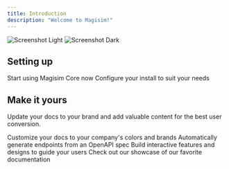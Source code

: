 ```yaml
---
title: Introduction
description: "Welcome to Magisim!"
---
```


<img
  className="block dark:hidden"
  src="/images/intro-scr1-light.png"
  alt="Screenshot Light"
/>
<img
  className="hidden dark:block"
  src="/images/intro-scr1-dark.png"
  alt="Screenshot Dark"
/>

## Setting up

<CardGroup cols={2}>
  <Card
    title="Get Started Quickly"
    icon="timer"
    href="https://mintlify.com/docs/quickstart"
  >
    Start using Magisim Core now 
  </Card>
  <Card
    title="Configuration Guide"
    icon="gears"
    href="https://mintlify.com/docs/development"
  >
    Configure your install to suit your needs
  </Card>
</CardGroup>

## Make it yours

Update your docs to your brand and add valuable content for the best user conversion.

<CardGroup cols={2}>
  <Card
    title="Customize Style"
    icon="palette"
    href="https://mintlify.com/docs/settings/global"
  >
    Customize your docs to your company's colors and brands
  </Card>
  <Card
    title="Reference APIs"
    icon="code"
    href="https://mintlify.com/docs/api-playground/openapi"
  >
    Automatically generate endpoints from an OpenAPI spec
  </Card>
  <Card
    title="Add Components"
    icon="screwdriver-wrench"
    href="https://mintlify.com/docs/components/accordion"
  >
    Build interactive features and designs to guide your users
  </Card>
  <Card
    title="Get Inspiration"
    icon="stars"
    href="https://mintlify.com/showcase"
  >
    Check out our showcase of our favorite documentation
  </Card>
</CardGroup>
